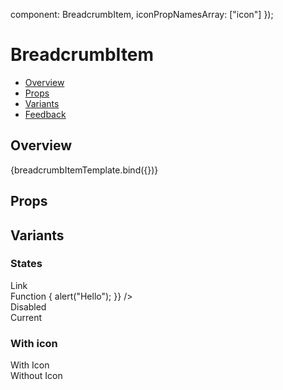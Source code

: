 
  component: BreadcrumbItem,
  iconPropNamesArray: ["icon"]
});

<Meta
  title="Navigation/BreadcrumbsBar/BreadcrumbItem"
  component={BreadcrumbItem}
  argTypes={metaSettings.argTypes}
  decorators={metaSettings.decorators}
/>

<!--- Component template -->


<!--- Component documentation -->

# BreadcrumbItem

- [Overview](#overview)
- [Props](#props)
- [Variants](#variants)
- [Feedback](#feedback)

## Overview

<Canvas>
  <Story name="Overview" args={{ text: "Workspace", icon: Workspace }}>
    {breadcrumbItemTemplate.bind({})}
  </Story>
</Canvas>

## Props

<ArgsTable story="Overview" />

## Variants

### States

<Canvas>
  <Story name="States">
    <div className="monday-storybook-breadcrumb-item_column-wrapper">
      <div className="monday-storybook-breadcrumb-item_row-wrapper">
        <span>Link</span>
        <BreadcrumbsBar type={BreadcrumbsBar.types.NAVIGATION}>
          <BreadcrumbItem text="Workspace" icon={Workspace} link="https://www.google.com" />
        </BreadcrumbsBar>
      </div>
      <div className="monday-storybook-breadcrumb-item_row-wrapper">
        <span>Function</span>
        <BreadcrumbsBar type={BreadcrumbsBar.types.NAVIGATION}>
          <BreadcrumbItem
            text="Workspace"
            icon={Workspace}
            onClick={() => {
              alert("Hello");
            }}
          />
        </BreadcrumbsBar>
      </div>
      <div className="monday-storybook-breadcrumb-item_row-wrapper">
        <span>Disabled</span>
        <BreadcrumbsBar>
          <BreadcrumbItem text="Workspace" icon={Workspace} disabled />
        </BreadcrumbsBar>
      </div>
      <div className="monday-storybook-breadcrumb-item_row-wrapper">
        <span>Current</span>
        <BreadcrumbsBar>
          <BreadcrumbItem text="Workspace" icon={Workspace} isCurrent />
        </BreadcrumbsBar>
      </div>
    </div>
  </Story>
</Canvas>

### With icon

<Canvas>
  <Story name="With icon">
    <div className="monday-storybook-breadcrumb-item_column-wrapper">
      <div className="monday-storybook-breadcrumb-item_row-wrapper">
        <span>With Icon</span>
        <BreadcrumbsBar>
          <BreadcrumbItem text="Workspace" icon={Workspace} />
        </BreadcrumbsBar>
      </div>
      <div className="monday-storybook-breadcrumb-item_row-wrapper">
        <span>Without Icon</span>
        <BreadcrumbsBar>
          <BreadcrumbItem text="Workspace" />
        </BreadcrumbsBar>
      </div>
    </div>
  </Story>
</Canvas>
